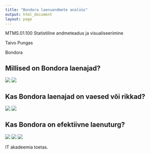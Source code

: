 ```yaml
---
title: "Bondora laenuandmete analüüs"
output: html_document
layout: page
---
```


<link href="resources/style.css" rel="stylesheet"></link>
<link href='http://fonts.googleapis.com/css?family=Open+Sans:400,600,700' rel='stylesheet' type='text/css'>

<p id="subtitle">MTMS.01.100 Statistiline andmeteadus ja visualiseerimine</p>
<p id="author">Taivo Pungas</p>

<!-- Sissejuhatus -->
Bondora 



## Millised on Bondora laenajad?
<img src="figures/pyramid.png" style="" />
<img src="figures/time_heatmap.svg" style="" />


## Kas Bondora laenajad on vaesed või rikkad?
<img src="figures/salarydist.svg" style="" />
<img src="figures/salarydist_by_occupation.svg" style="" />


## Kas Bondora on efektiivne laenuturg?
<img src="figures/prop_funded_country.svg" style="" />
<img src="figures/prop_funded_verification.svg" style="" />
<img src="figures/prop_funded_language.svg" style="" />


IT akadeemia toetas.
